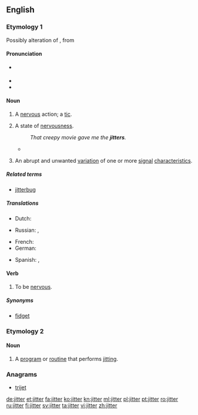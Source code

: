==English==

===Etymology 1===
Possibly alteration of {{term|chitter||tremble, shiver|lang=en}}, from {{etyl|enm|en}} {{term|chittern||lang=enm|to twitter, chatter}}
<!--SOED-->

====Pronunciation====
* {{a|UK}} {{IPA|/ˈdʒɪt.ə(ɹ)/|lang=en}}
* {{rhymes|ɪtə(r)|lang=en}}
* {{audio|en-uk-jitter.ogg|Audio (UK)|lang=en}}

====Noun====
{{en-noun}}

# A [[nervous]] action; a [[tic]].
# {{context|chiefly|in the plural|often with "the"|lang=en}} A state of [[nervousness]].
#: ''That creepy movie gave me the '''jitters'''.''
#* {{quote-news
|year=2010
|date=December 29
|author=Chris Whyatt  
|title=Chelsea 1 - 0 Bolton
|work=BBC
|url=http://news.bbc.co.uk/sport1/hi/football/eng_prem/9309542.stm
|page=
|passage=But Bolton deserve real credit, seeking to take advantage of their '''jitters''' at every opportunity in typically determined fashion.}}
# {{context|telecommunications|lang=en}} An abrupt and unwanted [[variation]] of one or more [[signal]] [[characteristics]].

=====Related terms=====
* [[jitterbug]]

=====Translations=====
{{trans-top|A nervous action; a tic}}
{{trans-mid}}
{{trans-bottom}}

{{trans-top|A state of nervousness; the jitters}}
{{trans-mid}}
{{trans-bottom}}

{{trans-top|(''Telecommunications'') an abrupt and unwanted variation of signal characteristics}}
* Dutch: {{t+|nl|interferentie}}
{{trans-mid}}
* Russian: {{t+|ru|дрожание|n}}, {{t|ru|джиттер|m}}
{{trans-bottom}}

{{checktrans-top}}
* French: {{qualifier|2}} {{t-check|fr|crainte}}
* German: {{qualifier|2}} {{t-check|de|Zittern}}
{{trans-mid}}
* Spanish: {{t-check|es|temblores}}, {{qualifier|2}} {{t-check|es|escalofríos}}
{{trans-bottom}}

====Verb====
{{en-verb}}

# {{context|intransitive|lang=en}} To be [[nervous]].

=====Synonyms=====
* [[fidget]]

===Etymology 2===
{{suffix|jit|er|lang=en}}

====Noun====
{{en-noun}}

# {{context|computing|lang=en}} A [[program]] or [[routine]] that performs [[jit]]ting.

===Anagrams===
* [[trijet#English|trijet]]

[[de:jitter]]
[[et:jitter]]
[[fa:jitter]]
[[ko:jitter]]
[[kn:jitter]]
[[ml:jitter]]
[[pl:jitter]]
[[pt:jitter]]
[[ro:jitter]]
[[ru:jitter]]
[[fi:jitter]]
[[sv:jitter]]
[[ta:jitter]]
[[vi:jitter]]
[[zh:jitter]]